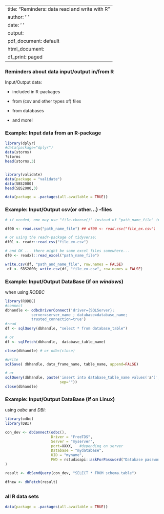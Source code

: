 

---
title: "Reminders: data read and write with R"
author: '  '
date: '   '
output:
  pdf_document: default
  html_document:
    df_print: paged
---


### Reminders about data __input/output__ in/from R


Input/Output data:

 - included in R-packages

 - from (csv and other types of) files 
 
 - from databases
 
 - and more!




### Example: Input data from an R-package

```r

library(dplyr)
#data(package="dplyr")
data(storms)
?storms
head(storms,3)


library(validate)
data(package = "validate")
data(SBS2000)
head(SBS2000,3)

data(package = .packages(all.available = TRUE))

```



### Example: Input/Output csv(or other...) -files


```r

# if needed, one may use "file.choose()" instead of "path_name_file" in:

df00 <- read.csv("path_name_file") ## df00 <- read.csv("file_ex.csv")

# or using the readr-package of tidyverse:
df01 <- readr::read_csv("file_ex.csv")

# and OK ... there might be some excel files somewhere...
df0 <- readxl::read_excel("path_name_file") 

write.csv(df, "path_and_name_file", row.names = FALSE)
 df <- SBS2000; write.csv(df, "file_ex.csv", row.names = FALSE)

```



### Example: Input/Output DataBase (if on _windows_)

when using _RODBC_

```r

library(RODBC)
#connect
dbhandle <- odbcDriverConnect('driver={SQLServer};
            server=server_name ; database=database_name;
            trusted_connection=true')
#read
df <- sqlQuery(dbhandle, "select * from database_table")  

# or
df <- sqlFetch(dbhandle,  database_table_name)

close(dbhandle) # or odbc(close)

#write
sqlSave( dbhandle, data_frame_name, table_name, append=FALSE)     

# or
sqlQuery(dbhandle, paste('insert into database_table_name values('a')',
                         sep=""))   
close(dbhandle)

```


### Example: Input/Output DataBase (If on Linux)
	

using _odbc_ and _DBI_:

```r

library(odbc)
library(DBI)

con_dev <- dbConnect(odbc(),
                     Driver = "FreeTDS",
                     Server = "myserver",
                     port=XXXX,   #depending on server
                     Database = "mydatabase",
                     UID = "myname",
                     PWD = rstudioapi::askForPassword("Database password")
)

result <- dbSendQuery(con_dev, "SELECT * FROM schema.table")

dfnew <- dbFetch(result) 

```


	
## 

### all R data sets


```r
data(package = .packages(all.available = TRUE))

```

